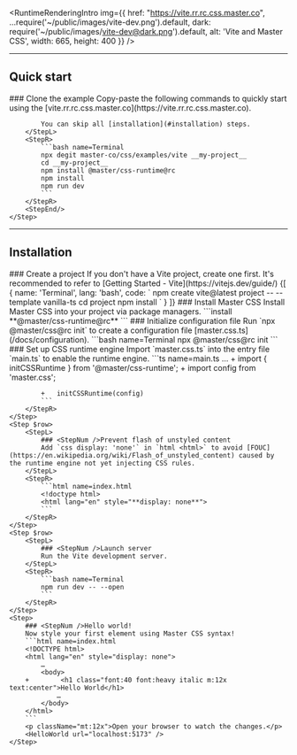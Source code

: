 
<RuntimeRenderingIntro img={{
    href: "https://vite.rr.rc.css.master.co",
    ...require('~/public/images/vite-dev.png').default,
    dark: require('~/public/images/vite-dev@dark.png').default,
    alt: 'Vite and Master CSS',
    width: 665, height: 400 }} />

---

## Quick start
<StepSection>
    <Step $row>
        <StepL>
            ### <StepNum />Clone the example
            Copy-paste the following commands to quickly start using the [vite.rr.rc.css.master.co](https://vite.rr.rc.css.master.co).

            You can skip all [installation](#installation) steps.
        </StepL>
        <StepR>
            ```bash name=Terminal
            npx degit master-co/css/examples/vite __my-project__
            cd __my-project__
            npm install @master/css-runtime@rc
            npm install
            npm run dev
            ```
        </StepR>
        <StepEnd/>
    </Step>
</StepSection>

---

## Installation

<StepSection>
    <Step $row>
        <StepL>
            ### <StepNum />Create a project
            If you don't have a Vite project, create one first. It's recommended to refer to [Getting Started - Vite](https://vitejs.dev/guide/)
        </StepL>
        <StepR>
            <CodeTabs>
                {[
                    {
                        name: 'Terminal',
                        lang: 'bash',
                        code: `
                            npm create vite@latest project -- --template vanilla-ts
                            cd project
                            npm install
                        `
                    }
                ]}
            </CodeTabs>
        </StepR>
    </Step>
    <Step $row>
        <StepL>
            ### <StepNum />Install Master CSS
            Install Master CSS into your project via package managers.
        </StepL>
        <StepR>
            ```install
            **@master/css-runtime@rc**
            ```
        </StepR>
    </Step>
    <Step $row>
        <StepL>
            ### <StepNum />Initialize configuration file
            Run `npx @master/css@rc init` to create a configuration file [master.css.ts](/docs/configuration).
        </StepL>
        <StepR>
            ```bash name=Terminal
            npx @master/css@rc init
            ```
        </StepR>
    </Step>
    <Step $row>
        <StepL>
            ### <StepNum />Set up CSS runtime engine
            Import `master.css.ts` into the entry file `main.ts` to enable the runtime engine.
        </StepL>
        <StepR>
            ```ts name=main.ts
            …
            +   import { initCSSRuntime } from '@master/css-runtime';
            +   import config from 'master.css';

            +   initCSSRuntime(config)
            ```
        </StepR>
    </Step>
    <Step $row>
        <StepL>
            ### <StepNum />Prevent flash of unstyled content
            Add `css display: 'none'` in `html <html>` to avoid [FOUC](https://en.wikipedia.org/wiki/Flash_of_unstyled_content) caused by the runtime engine not yet injecting CSS rules.
        </StepL>
        <StepR>
            ```html name=index.html
            <!doctype html>
            <html lang="en" style="**display: none**">
            ```
        </StepR>
    </Step>
    <Step $row>
        <StepL>
            ### <StepNum />Launch server
            Run the Vite development server.
        </StepL>
        <StepR>
            ```bash name=Terminal
            npm run dev -- --open
            ```
        </StepR>
    </Step>
    <Step>
        ### <StepNum />Hello world!
        Now style your first element using Master CSS syntax!
        ```html name=index.html
        <!DOCTYPE html>
        <html lang="en" style="display: none">
            …
            <body>
        +        <h1 class="font:40 font:heavy italic m:12x text:center">Hello World</h1>
                …
            </body>
        </html>
        ```
        <p className="mt:12x">Open your browser to watch the changes.</p>
        <HelloWorld url="localhost:5173" />
    </Step>
</StepSection>